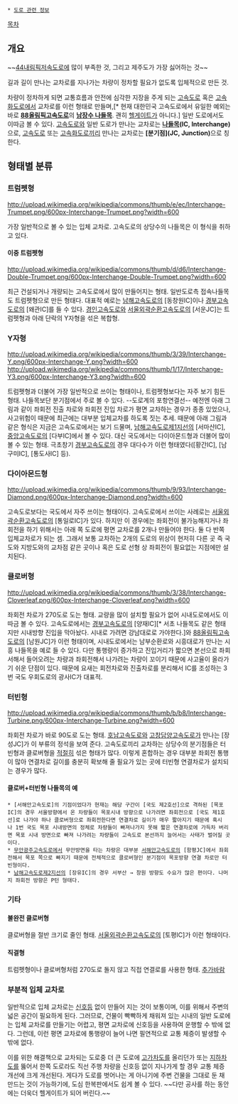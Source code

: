  * [[도로 관련 정보]]

[[목차]]
== 개요 ==
~~[[88올림픽고속도로|44내림픽저속도로]]에 많이 부족한 것, 그리고 제주도가 가장 싫어하는 것~~

길과 길이 만나는 교차로를 지나가는 차량이 정차할 필요가 없도록 입체적으로 만든 것.

차량이 정차하게 되면 교통흐름과 안전에 심각한 지장을 주게 되는 [[고속도로]] 혹은 [[고속화도로]]에서 교차로를 이런 형태로 만들며,[* 현재 대한민국 고속도로에서 유일한 예외는 바로 '''[[88올림픽고속도로]]'''의 '''[[남장수IC|남장수 나들목]]'''. 괜히 [[헬게이트]]가 아니다.] 일반 도로에서도 이따금 볼 수 있다. [[고속도로]]와 일반 도로가 만나는 교차로는 '''[[나들목]](IC, Interchange)'''으로, [[고속도로]] 또는 [[고속화도로]]끼리 만나는 교차로는 '''[분기점](JC, Junction)'''으로 칭한다.

== 형태별 분류 ==
=== 트럼펫형 ===
http://upload.wikimedia.org/wikipedia/commons/thumb/e/ec/Interchange-Trumpet.png/600px-Interchange-Trumpet.png?width=600

가장 일반적으로 볼 수 있는 입체 교차로. 고속도로의 상당수의 나들목은 이 형식을 취하고 있다.

==== 이중 트럼펫형 ====
http://upload.wikimedia.org/wikipedia/commons/thumb/d/d6/Interchange-Double-Trumpet.png/600px-Interchange-Double-Trumpet.png?width=600

최근 건설되거나 개량되는 고속도로에서 많이 만들어지는 형태. 일반도로측 접속나들목도 트럼펫형으로 만든 형태다. 대표적 예로는 [[남해고속도로]]의 [동창원IC]이나 [[경부고속도로]]의 [왜관IC]를 들 수 있다. [[경인고속도로]]와 [[서울외곽순환고속도로]]의 [서운JC]는 트럼펫형과 아래 단락의 Y자형을 섞은 복합형.

=== Y자형 ===
http://upload.wikimedia.org/wikipedia/commons/thumb/3/39/Interchange-Y.png/600px-Interchange-Y.png?width=600
http://upload.wikimedia.org/wikipedia/commons/thumb/1/17/Interchange-Y3.png/600px-Interchange-Y3.png?width=600

트럼펫형과 더불어 가장 일반적으로 쓰이는 형태이나, 트럼펫형보다는 자주 보기 힘든 형태. 나들목보단 분기점에서 주로 볼 수 있다. --도로계의 포항연결선-- 예전엔 아래 그림과 같이 좌회전 진출 차로와 좌회전 진입 차로가 평면 교차하는 경우가 종종 있었으나, 사고위험이 때문에 최근에는 대부분 입체교차를 하도록 짓는 추세. 때문에 아래 그림과 같은 형식은 지금은 고속도로에서는 보기 드물며, [[남해고속도로제1지선]]의 [서마산IC], [[중앙고속도로]]의 [다부IC]에서 볼 수 있다. 대신 국도에서는 다이아몬드형과 더불어 많이 볼 수 있는 형태. 극초창기 [[경부고속도로]]의 경우 대다수가 이런 형태였다([황간IC], [남구미IC], [통도사IC] 등).

=== 다이아몬드형 ===
http://upload.wikimedia.org/wikipedia/commons/thumb/9/93/Interchange-Diamond.png/600px-Interchange-Diamond.png?width=600

고속도로보다는 국도에서 자주 쓰이는 형태이다. 고속도로에서 쓰이는 사례로는 [[서울외곽순환고속도로]]의 [통일로IC]가 있다. 하지만 이 경우에는 좌회전이 불가능해지거나 좌회전을 하기 위해서는 아래 쪽 도로에 평면 교차로를 2개나 만들어야 한다. 둘 다 반쪽 입체교차로가 되는 셈. 그래서 보통 교차하는 2개의 도로의 위상이 현저히 다른 곳 즉 국도와 지방도와의 교차점 같은 곳이나 혹은 도로 선형 상 좌회전이 필요없는 지점에만 설치된다.

=== 클로버형 ===
http://upload.wikimedia.org/wikipedia/commons/thumb/3/38/Interchange-Cloverleaf.png/600px-Interchange-Cloverleaf.png?width=600

좌회전 차로가 270도로 도는 형태. 교량을 많이 설치할 필요가 없어 시내도로에서도 이따금 볼 수 있다. 고속도로에서는 [[경부고속도로]]의 [양재IC][* 서초 나들목도 같은 형태지만 시내방향 진입을 막아놨다. 시내로 가려면 강남대로로 가야한다.]와 [[88올림픽고속도로]]의 [남원JC]가 이런 형태이며, 시내도로에서는 남부순환로와 시흥대로가 만나는 시흥 나들목을 예로 들 수 있다. 다만 통행량이 증가하고 진입거리가 짧으면 본선으로 좌회서해서 들어오려는 차량과 좌회전해서 나가려는 차량이 꼬이기 때문에 사고율이 올라가기 쉬운 단점이 있다. 때문에 요새는 회전차로와 진출차로를 분리해서 IC를 조성하는 3번 국도 우회도로의 광사IC가 대표적.

=== 터빈형 ===
http://upload.wikimedia.org/wikipedia/commons/thumb/b/b8/Interchange-Turbine.png/600px-Interchange-Turbine.png?width=600

좌회전 차로가 바로 90도로 도는 형태. [[호남고속도로]]와 [[고창담양고속도로]]가 만나는 [장성JC]가 이 부류의 정석을 보여 준다. 고속도로끼리 교차하는 상당수의 분기점들은 터빈형과 클로버형을 [[적절히]] 섞은 형태가 많다. 이렇게 혼합하는 경우 대부분 좌회전 통행이 많아 연결차로 길이를 충분히 확보해 줄 필요가 있는 곳에 터빈형 연결차로가 설치되는 경우가 많다.

==== 클로버+터빈형 나들목의 예 ====
 * [서해안고속도로]의 기점이었다가 현재는 해당 구간이 [국도 제2호선]으로 격하된 [목포IC]의 경우 서울방향에서 온 차량들이 목포시내 방향으로 나가려면 좌회전으로 [국도 제1호선]로 나가야 하나 클로버형으로 좌회전한다면 연결차로 길이가 매우 짧아지기 때문에 혹시나 1번 국도 목포 시내방면의 정체로 차량들이 빠져나가지 못해 짧은 연결차로에 가득차 버리면 목포 시내 방면으로 빠져 나가려는 차량들이 고속도로 본선까지 늘어서는 사태가 벌어질 곳이다.
 * [[무안광주고속도로]]에서 무안방면을 타는 차량은 대부분 [[서해안고속도로]]의 [함평JC]에서 좌회전해서 목포 쪽으로 빠지기 때문에 전체적으로 클로버형인 분기점이 목포방향 연결 차로만 터빈형이다.
 * [[남해고속도로제2지선]]의 [장유IC]의 경우 서부산 → 창원 방향도 수요가 많은 편이다. 나머지 좌회전 방향은 P턴 형태다.

=== 기타 ===
==== 불완전 클로버형 ====
클로버형을 절반 크기로 줄인 형태. [[서울외곽순환고속도로]]의 [토평IC]가 이런 형태이다.

==== 직결형 ====
트럼펫형이나 클로버형처럼 270도로 돌지 않고 직접 연결로를 사용한 형태.
[[추가바람]]

=== 부분적 입체 교차로 ===
일반적으로 입체 교차로는 [[신호등]] 없이 만들어 지는 것이 보통이며, 이를 위해서 주변의 넓은 공간이 필요하게 된다. 그러므로, 건물이 빡빡하게 채워져 있는 시내의 일반 도로에는 입체 교차로를 만들기는 어렵고, 평면 교차로에 신호등을 사용하여 운행할 수 밖에 없다. 그런데, 이런 평면 교차로에 통행량이 늘어 나면 필연적으로 교통 체증이 발생할  수 밖에 없다.

이를 위한 해결책으로 교차되는 도로중 더 큰 도로에 [[고가차도]]를 올리던가 또는 [[지하차도]]를 뚫어서 한쪽 도로라도 직선 주행 차량을 신호등 없이 지나가게 할 경우 교통 체증 개선에 크게 개선된다. 게다가 도로를 벗어나는 게 아니기에 주변 건물을 그대로 둔 채 만드는 것이 가능하기에, 도심 한복판에서도 쉽게 볼 수 있다. ~~다만 공사를 하는 동안에는 더욱더 헬게이트가 되어 버린다.~~

